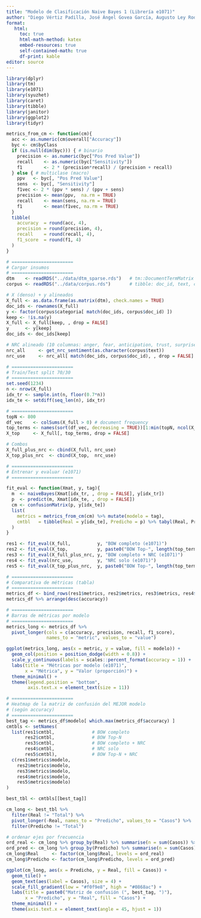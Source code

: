 ```yaml
---
title: "Modelo de Clasificación Naive Bayes 1 (Librería e1071)"
author: "Diego Vértiz Padilla, José Ángel Govea García, Augusto Ley Rodríguez, Daniel Alberto Sánchez Fortiz"
format:
   html:
     toc: true
     html-math-method: katex
     embed-resources: true
     self-contained-math: true
     df-print: kable
editor: source
---
```


```r
library(dplyr)
library(tm)
library(e1071)
library(syuzhet)
library(caret)
library(tibble)
library(janitor)
library(ggplot2)
library(tidyr)
```


```r
metrics_from_cm <- function(cm){
  acc <- as.numeric(cm$overall["Accuracy"])
  byc <- cm$byClass
  if (is.null(dim(byc))) { # binario
    precision <- as.numeric(byc["Pos Pred Value"])
    recall    <- as.numeric(byc["Sensitivity"])
    f1        <- 2 * (precision*recall) / (precision + recall)
  } else { # multiclase (macro)
    ppv   <- byc[, "Pos Pred Value"]
    sens  <- byc[, "Sensitivity"]
    f1vec <- 2 * (ppv * sens) / (ppv + sens)
    precision <- mean(ppv,  na.rm = TRUE)
    recall    <- mean(sens, na.rm = TRUE)
    f1        <- mean(f1vec, na.rm = TRUE)
  }
  tibble(
    accuracy  = round(acc, 4),
    precision = round(precision, 4),
    recall    = round(recall, 4),
    f1_score  = round(f1, 4)
  )
}

# =======================
# Cargar insumos
# =======================
dtm    <- readRDS("../data/dtm_sparse.rds")   # tm::DocumentTermMatrix
corpus <- readRDS("../data/corpus.rds")       # tibble: doc_id, text, categoria

# X (denso) + y alineados
X_full <- as.data.frame(as.matrix(dtm), check.names = TRUE)
doc_ids <- rownames(X_full)
y <- factor(corpus$categoria[ match(doc_ids, corpus$doc_id) ])
keep <- !is.na(y)
X_full <- X_full[keep, , drop = FALSE]
y      <- y[keep]
doc_ids <- doc_ids[keep]

# NRC alineado (10 columnas: anger, fear, anticipation, trust, surprise, sadness, joy, disgust, positive, negative)
nrc_all     <- get_nrc_sentiment(as.character(corpus$text))
nrc_use     <- nrc_all[ match(doc_ids, corpus$doc_id), , drop = FALSE]

# =======================
# Train/Test split 70/30 
# =======================
set.seed(1234)
n <- nrow(X_full)
idx_tr <- sample.int(n, floor(0.7*n))
idx_te <- setdiff(seq_len(n), idx_tr)

# =======================
topN <- 800
df_vec    <- colSums(X_full > 0) # document frequency
top_terms <- names(sort(df_vec, decreasing = TRUE))[1:min(topN, ncol(X_full))]
X_top     <- X_full[, top_terms, drop = FALSE]

# Combos
X_full_plus_nrc <- cbind(X_full, nrc_use)
X_top_plus_nrc  <- cbind(X_top,  nrc_use)

# =======================
# Entrenar y evaluar (e1071)
# =======================

fit_eval <- function(Xmat, y, tag){
  m  <- naiveBayes(Xmat[idx_tr, , drop = FALSE], y[idx_tr])
  p  <- predict(m, Xmat[idx_te, , drop = FALSE])
  cm <- confusionMatrix(p, y[idx_te])
  list(
    metrics = metrics_from_cm(cm) %>% mutate(modelo = tag),
    cmtbl   = tibble(Real = y[idx_te], Predicho = p) %>% tabyl(Real, Predicho) %>% adorn_totals(c("row","col"))
  )
}

res1 <- fit_eval(X_full,          y, "BOW completo (e1071)")
res2 <- fit_eval(X_top,           y, paste0("BOW Top-", length(top_terms), " (e1071)"))
res3 <- fit_eval(X_full_plus_nrc, y, "BOW completo + NRC (e1071)")
res4 <- fit_eval(nrc_use,         y, "NRC solo (e1071)")
res5 <- fit_eval(X_top_plus_nrc,  y, paste0("BOW Top-", length(top_terms), " + NRC (e1071)"))

# =======================
# Comparativa de métricas (tabla)
# =======================
metrics_df <- bind_rows(res1$metrics, res2$metrics, res3$metrics, res4$metrics, res5$metrics)
metrics_df %>% arrange(desc(accuracy))
```
```r
# =======================
# Barras de métricas por modelo
# =======================
metrics_long <- metrics_df %>%
  pivot_longer(cols = c(accuracy, precision, recall, f1_score),
               names_to = "metric", values_to = "value")

ggplot(metrics_long, aes(x = metric, y = value, fill = modelo)) +
  geom_col(position = position_dodge(width = 0.8)) +
  scale_y_continuous(labels = scales::percent_format(accuracy = 1)) +
  labs(title = "Métricas por modelo (e1071)",
       x = "Métrica", y = "Valor (proporción)") +
  theme_minimal() +
  theme(legend.position = "bottom",
        axis.text.x = element_text(size = 11))
```
```r
# =======================
# Heatmap de la matriz de confusión del MEJOR modelo
# (según accuracy)
# =======================
best_tag <- metrics_df$modelo[ which.max(metrics_df$accuracy) ]
cmtbls <- setNames(
  list(res1$cmtbl,              # BOW completo
       res2$cmtbl,              # BOW Top-N
       res3$cmtbl,              # BOW completo + NRC
       res4$cmtbl,              # NRC solo
       res5$cmtbl),             # BOW Top-N + NRC
  c(res1$metrics$modelo,
    res2$metrics$modelo,
    res3$metrics$modelo,
    res4$metrics$modelo,
    res5$metrics$modelo)
)

best_tbl <- cmtbls[[best_tag]]

cm_long <- best_tbl %>%
  filter(Real != "Total") %>%
  pivot_longer(-Real, names_to = "Predicho", values_to = "Casos") %>%
  filter(Predicho != "Total")

# ordenar ejes por frecuencia
ord_real <- cm_long %>% group_by(Real) %>% summarise(n = sum(Casos)) %>% arrange(desc(n)) %>% pull(Real)
ord_pred <- cm_long %>% group_by(Predicho) %>% summarise(n = sum(Casos)) %>% arrange(desc(n)) %>% pull(Predicho)
cm_long$Real     <- factor(cm_long$Real, levels = ord_real)
cm_long$Predicho <- factor(cm_long$Predicho, levels = ord_pred)

ggplot(cm_long, aes(x = Predicho, y = Real, fill = Casos)) +
  geom_tile() +
  geom_text(aes(label = Casos), size = 4) +
  scale_fill_gradient(low = "#f0f9e8", high = "#0868ac") +
  labs(title = paste0("Matriz de confusión (", best_tag, ")"),
       x = "Predicho", y = "Real", fill = "Casos") +
  theme_minimal() +
  theme(axis.text.x = element_text(angle = 45, hjust = 1))
```